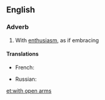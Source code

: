 ==English==

===Adverb===
{{head|en|adverb|head=[[with]] [[open]] [[arm]]s}}

# {{context|idiomatic|lang=en}} With [[enthusiasm]], as if embracing

====Translations====
{{trans-top|with enthusiasm, as if embracing}}
* French: {{t+|fr|à bras ouverts}}
{{trans-mid}}
* Russian: {{t-|ru|с распростёртыми объятиями|tr=s rasprostjórtymi obʺjátijami}}
{{trans-bottom}}

[[et:with open arms]]